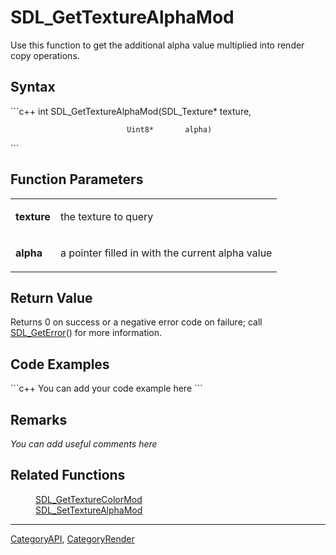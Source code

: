 
= SDL_GetTextureAlphaMod =
Use this function to get the additional alpha value multiplied into render copy operations.


== Syntax ==
```c++
int SDL_GetTextureAlphaMod(SDL_Texture* texture,
                           Uint8*       alpha)
```

== Function Parameters ==
{|
|'''texture'''
|the texture to query
|-
|'''alpha'''
|a pointer filled in with the current alpha value
|}

== Return Value ==
Returns 0 on success or a negative error code on failure; call [[SDL_GetError]]() for more information.

== Code Examples ==
```c++
You can add your code example here
```

== Remarks ==
''You can add useful comments here''

== Related Functions ==
:[[SDL_GetTextureColorMod]]
:[[SDL_SetTextureAlphaMod]]

----
[[CategoryAPI]], [[CategoryRender]]
